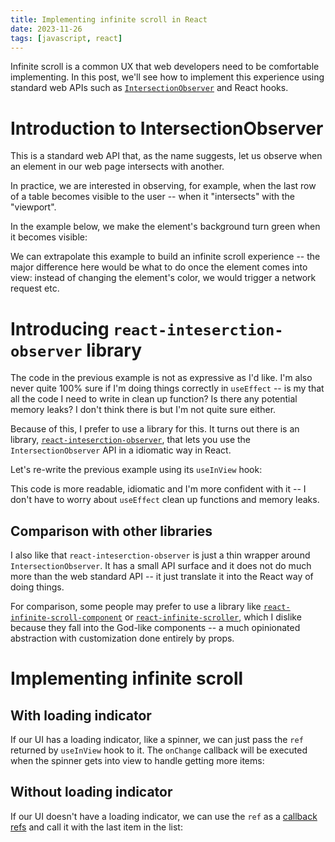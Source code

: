 ```yaml
---
title: Implementing infinite scroll in React
date: 2023-11-26
tags: [javascript, react]
---
```



Infinite scroll is a common UX that web developers need to be comfortable
implementing. In this post, we'll see how to implement this experience using
standard web APIs such as
[`IntersectionObserver`](https://developer.mozilla.org/en-US/docs/Web/API/Intersection_Observer_API)
and React hooks.

# Introduction to IntersectionObserver

This is a standard web API that, as the name suggests, let us observe when an
element in our web page intersects with another.

In practice, we are interested in observing, for example, when the last row of
a table becomes visible to the user -- when it "intersects" with the
"viewport".

In the example below, we make the element's background turn green when it
becomes visible:

<ReactIntersectionObserverExample client:visible />

We can extrapolate this example to build an infinite scroll experience -- the
major difference here would be what to do once the element comes into view:
instead of changing the element's color, we would trigger a network request
etc.

# Introducing `react-inteserction-observer` library

The code in the previous example is not as expressive as I'd like. I'm also
never quite 100% sure if I'm doing things correctly in `useEffect` -- is my
that all the code I need to write in clean up function? Is there any potential
memory leaks? I don't think there is but I'm not quite sure either.

Because of this, I prefer to use a library for this. It turns out there is an
library,
[`react-inteserction-observer`](https://www.npmjs.com/package/react-intersection-observer),
that lets you use the `IntersectionObserver` API in a idiomatic way in React.

Let's re-write the previous example using its `useInView` hook:

<ReactIntersectionObserverLibExample client:visible />

This code is more readable, idiomatic and I'm more confident with it -- I don't
have to worry about `useEffect` clean up functions and memory leaks.

## Comparison with other libraries

I also like that `react-inteserction-observer` is just a thin wrapper around
`IntersectionObserver`. It has a small API surface and it does not do much more
than the web standard API -- it just translate it into the React way of doing
things.

For comparison, some people may prefer to use a library like
[`react-infinite-scroll-component`](https://www.npmjs.com/package/react-infinite-scroll-component)
or
[`react-infinite-scroller`](https://www.npmjs.com/package/react-infinite-scroller),
which I dislike because they fall into the God-like components -- a much
opinionated abstraction with customization done entirely by props.

# Implementing infinite scroll

## With loading indicator

If our UI has a loading indicator, like a spinner, we can just pass the `ref`
returned by `useInView` hook to it. The `onChange` callback will be executed
when the spinner gets into view to handle getting more items:

<InfiniteScrollExample client:visible />

## Without loading indicator

If our UI doesn't have a loading indicator, we can use the `ref` as a [callback
refs](https://react.dev/reference/react-dom/components/common#ref-callback) and
call it with the last item in the list:

<InfiniteScrollWithCallbackRefsExample client:visible />
